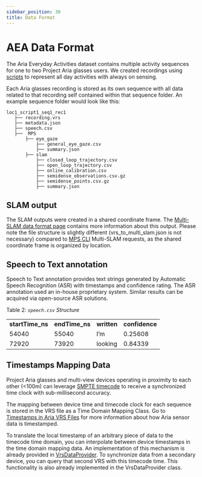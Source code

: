 ```yaml
---
sidebar_position: 30
title: Data Format
---
```


# AEA Data Format

The Aria Everyday Activities dataset contains multiple activity sequences for one to two Project Aria glasses users. We created recordings using [scripts](aea_scripts.mdx) to represent all day activities with always on sensing.

Each Aria glasses recording is stored as its own sequence with all data related to that recording self contained within that sequence folder. An example sequence folder would look like this:

```
loc1_script1_seq1_rec1
   ├── recording.vrs
   ├── metadata.json
   ├── speech.csv
   ├──  MPS
       ├── eye_gaze
           ├── general_eye_gaze.csv
           ├── summary.json
       ├── slam
           ├── closed_loop_trajectory.csv
           ├── open_loop_trajectory.csv
           ├── online_calibration.csv
           ├── semidense_observations.csv.gz
           ├── semidense_points.csv.gz
           ├── summary.json

```

## SLAM output
The SLAM outputs were created in a shared coordinate frame. The [Multi-SLAM data format page](/data_formats/mps/slam/mps_multi_slam.mdx) contains more information about this output. Please note the file structure is slightly different (vrs_to_multi_slam.json is not necessary) compared to [MPS CLI](/ARK/mps/request_mps/mps_cli.mdx) Multi-SLAM requests, as the shared coordinate frame is organized by location.

## Speech to Text annotation

Speech to Text annotation provides text strings generated by Automatic Speech Recognition (ASR) with timestamps and confidence rating. The ASR annotation used an in-house proprietary system. Similar results can be acquired via open-source ASR solutions.

Table 2: <em>`speech.csv` Structure</em>


<table>
  <tr>
   <td><strong>startTime_ns</strong>
   </td>
   <td><strong>endTime_ns</strong>
   </td>
   <td><strong>written</strong>
   </td>
   <td><strong>confidence</strong>
   </td>
  </tr>
  <tr>
   <td>54040
   </td>
   <td>55040
   </td>
   <td>I’m
   </td>
   <td>0.25608
   </td>
  </tr>
  <tr>
   <td>72920
   </td>
   <td>73920
   </td>
   <td>looking
   </td>
   <td>0.84339
   </td>
  </tr>
</table>



## Timestamps Mapping Data

Project Aria glasses and multi-view devices operating in proximity to each other (&lt;100m) can leverage [SMPTE timecode](https://en.wikipedia.org/wiki/SMPTE_timecode) to receive a synchronized time clock with sub-millisecond accuracy.

The mapping between device time and timecode clock for each sequence is stored in the VRS file as a Time Domain Mapping Class. Go to [Timestamps in Aria VRS Files](/data_formats/aria_vrs/timestamps_in_aria_vrs.mdx) for more information about how Aria sensor data is timestamped.

To translate the local timestamp of an arbitrary piece of data to the timecode time domain, you can interpolate between device timestamps in the time domain mapping data. An implementation of this mechanism is already provided in [VrsDataProvider](https://github.com/facebookresearch/projectaria_tools/blob/main/core/data_provider/VrsDataProvider.h#L299-L309). To synchronize data from a secondary device, you can query that second VRS with this timecode time. This functionality is also already implemented in the VrsDataProvider class.
